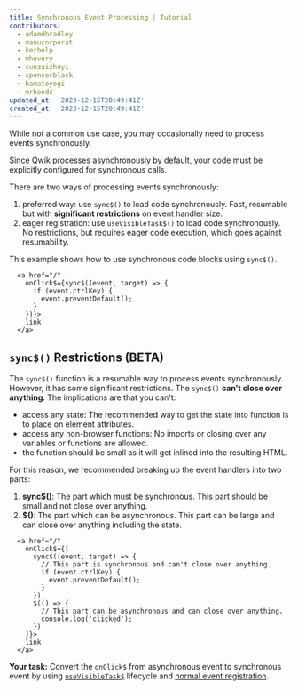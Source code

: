 ```yaml
---
title: Synchronous Event Processing | Tutorial
contributors:
  - adamdbradley
  - manucorporat
  - kerbelp
  - mhevery
  - cunzaizhuyi
  - spenserblack
  - hamatoyogi
  - mrhoodz
updated_at: '2023-12-15T20:49:41Z'
created_at: '2023-12-15T20:49:41Z'
---
```


While not a common use case, you may occasionally need to process events synchronously.

Since Qwik processes asynchronously by default, your code must be explicitly configured for synchronous calls. 

There are two ways of processing events synchronously:
1. preferred way: use `sync$()` to load code synchronously. Fast, resumable but with **significant restrictions** on event handler size. 
2. eager registration: use `useVisibleTask$()` to load code synchronously. No restrictions, but requires eager code execution, which goes against resumability.

This example shows how to use synchronous code blocks using `sync$()`.

```tsx
  <a href="/" 
    onClick$={sync$((event, target) => {
      if (event.ctrlKey) {
        event.preventDefault();
      }
    })}>
    link
  </a>
```

## `sync$()` Restrictions (BETA)

The `sync$()` function is a resumable way to process events synchronously. However, it has some significant restrictions. The `sync$()` **can't close over anything**. The implications are that you can't:
- access any state: The recommended way to get the state into function is to place on element attributes.
- access any non-browser functions: No imports or closing over any variables or functions are allowed. 
- the function should be small as it will get inlined into the resulting HTML.

For this reason, we recommended breaking up the event handlers into two parts:
1. **sync$()**: The part which must be synchronous. This part should be small and not close over anything.
2. **$()**: The part which can be asynchronous. This part can be large and can close over anything including the state.

```tsx
  <a href="/" 
    onClick$={[
      sync$((event, target) => {
        // This part is synchronous and can't close over anything.
        if (event.ctrlKey) {
          event.preventDefault();
        }
      }),
      $(() => {
        // This part can be asynchronous and can close over anything.
        console.log('clicked');
      })
    ]}>
    link
  </a>
```



 **Your task:** Convert the `onClick$` from asynchronous event to synchronous event by using [`useVisibleTask$`](/docs/(qwik)/components/tasks/index.mdx#usevisibletask) lifecycle and [normal event registration](https://developer.mozilla.org/en-US/docs/Web/API/EventTarget/addEventListener).
